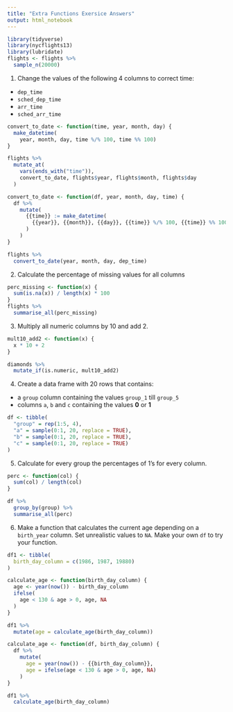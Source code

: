 ```yaml
---
title: "Extra Functions Exersice Answers"
output: html_notebook
---
```


```r
library(tidyverse)
library(nycflights13)
library(lubridate)
flights <- flights %>%
  sample_n(20000)
```

1. Change the values of the following 4 columns to correct time:

  - `dep_time`
  - `sched_dep_time`
  - `arr_time`
  - `sched_arr_time`

```r
convert_to_date <- function(time, year, month, day) {
  make_datetime(
    year, month, day, time %/% 100, time %% 100)
}

flights %>%
  mutate_at(
    vars(ends_with("time")),
    convert_to_date, flights$year, flights$month, flights$day
  )

convert_to_date <- function(df, year, month, day, time) {
  df %>%
    mutate(
      {{time}} := make_datetime(
        {{year}}, {{month}}, {{day}}, {{time}} %/% 100, {{time}} %% 100
      )
    )
}

flights %>%
  convert_to_date(year, month, day, dep_time)
```

2. Calculate the percentage of missing values for all columns

```r
perc_missing <- function(x) {
  sum(is.na(x)) / length(x) * 100
}
flights %>%
  summarise_all(perc_missing)
```

3. Multiply all numeric columns by 10 and add 2.

```r
mult10_add2 <- function(x) {
  x * 10 + 2
}

diamonds %>%
  mutate_if(is.numeric, mult10_add2)
```

4. Create a data frame with 20 rows that contains: 
  
  - a `group` column containing the values `group_1` till `group_5`
  - columns `a`, `b` and `c` containing the values **0** or **1**
  
```r
df <- tibble(
  "group" = rep(1:5, 4),
  "a" = sample(0:1, 20, replace = TRUE),
  "b" = sample(0:1, 20, replace = TRUE),
  "c" = sample(0:1, 20, replace = TRUE)
)
```

5. Calculate for every group the percentages of 1's for every column.

```r
perc <- function(col) {
  sum(col) / length(col)
}

df %>%
  group_by(group) %>%
  summarise_all(perc)
```

6. Make a function that calculates the current age depending on a  `birth_year` column. Set unrealistic values to `NA`. Make your own `df` to try your function.

```r
df1 <- tibble(
  birth_day_column = c(1986, 1987, 19880)
)

calculate_age <- function(birth_day_column) {
  age <- year(now()) - birth_day_column
  ifelse(
    age < 130 & age > 0, age, NA
  )
}

df1 %>%
  mutate(age = calculate_age(birth_day_column))

calculate_age <- function(df, birth_day_column) {
  df %>%
    mutate(
      age = year(now()) - {{birth_day_column}},
      age = ifelse(age < 130 & age > 0, age, NA)
    )
}

df1 %>%
  calculate_age(birth_day_column)
```

